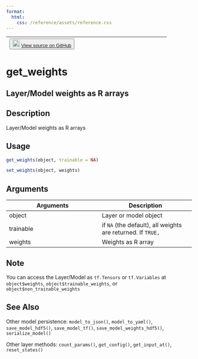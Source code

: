```yaml
---
format:
  html:
    css: /reference/assets/reference.css
---
```


| <button class="button"> ![](/reference/assets/GitHub-Mark-32px.png){width="20"} [View source on GitHub](https://github.com/rstudio/keras//blob/main/R/layer-methods.R#L80) </button> |
|:------------------------------:|:--------------------------------------:|

# get_weights

## Layer/Model weights as R arrays

## Description
Layer/Model weights as R arrays 


## Usage
```r
get_weights(object, trainable = NA) 

set_weights(object, weights) 
```

## Arguments
|Arguments|Description|
|---|---|
| object | Layer or model object |
| trainable | if `NA` (the default), all weights are returned. If `TRUE, ` |
| weights | Weights as R array |




## Note
You can access the Layer/Model as `tf.Tensors` or `tf.Variables` at `object$weights`, `object$trainable_weights`, or `object$non_trainable_weights`


## See Also

Other model persistence:  `model_to_json()`, `model_to_yaml()`, `save_model_hdf5()`, `save_model_tf()`, `save_model_weights_hdf5()`, `serialize_model()`

Other layer methods:  `count_params()`, `get_config()`, `get_input_at()`, `reset_states()`

